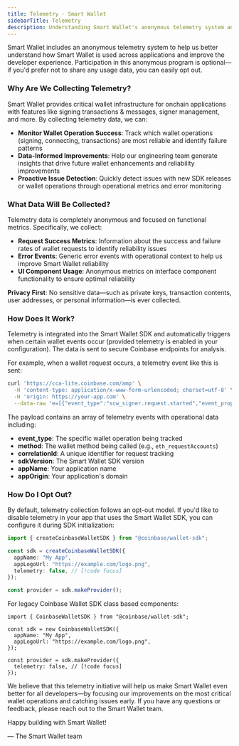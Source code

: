 ```yaml
---
title: Telemetry · Smart Wallet
sidebarTitle: Telemetry
description: Understanding Smart Wallet's anonymous telemetry system and how to configure it.
---
```


Smart Wallet includes an anonymous telemetry system to help us better understand how Smart Wallet is used across applications and improve the developer experience. Participation in this anonymous program is optional—if you'd prefer not to share any usage data, you can easily opt out.

### Why Are We Collecting Telemetry?

Smart Wallet provides critical wallet infrastructure for onchain applications with features like signing transactions & messages, signer management, and more. By collecting telemetry data, we can:

- **Monitor Wallet Operation Success**: Track which wallet operations (signing, connecting, transactions) are most reliable and identify failure patterns
- **Data-Informed Improvements**: Help our engineering team generate insights that drive future wallet enhancements and reliability improvements
- **Proactive Issue Detection**: Quickly detect issues with new SDK releases or wallet operations through operational metrics and error monitoring

### What Data Will Be Collected?

Telemetry data is completely anonymous and focused on functional metrics. Specifically, we collect:

- **Request Success Metrics**: Information about the success and failure rates of wallet requests to identify reliability issues
- **Error Events**: Generic error events with operational context to help us improve Smart Wallet reliability
- **UI Component Usage**: Anonymous metrics on interface component functionality to ensure optimal reliability

**Privacy First**: No sensitive data—such as private keys, transaction contents, user addresses, or personal information—is ever collected.

### How Does It Work?

Telemetry is integrated into the Smart Wallet SDK and automatically triggers when certain wallet events occur (provided telemetry is enabled in your configuration). The data is sent to secure Coinbase endpoints for analysis.

For example, when a wallet request occurs, a telemetry event like this is sent:

```bash
curl 'https://cca-lite.coinbase.com/amp' \
  -H 'content-type: application/x-www-form-urlencoded; charset=utf-8' \
  -H 'origin: https://your-app.com' \
  --data-raw 'e=[{"event_type":"scw_signer.request.started","event_properties":{"method":"eth_requestAccounts","correlationId":"abc123-def456","sdkVersion":"4.3.2","appName":"Your App Name","appOrigin":"https://your-app.com"}}]'
```

The payload contains an array of telemetry events with operational data including:

- **event_type**: The specific wallet operation being tracked
- **method**: The wallet method being called (e.g., `eth_requestAccounts`)
- **correlationId**: A unique identifier for request tracking
- **sdkVersion**: The Smart Wallet SDK version
- **appName**: Your application name
- **appOrigin**: Your application's domain

### How Do I Opt Out?

By default, telemetry collection follows an opt-out model. If you'd like to disable telemetry in your app that uses the Smart Wallet SDK, you can configure it during SDK initialization:

```typescript
import { createCoinbaseWalletSDK } from "@coinbase/wallet-sdk";

const sdk = createCoinbaseWalletSDK({
  appName: "My App",
  appLogoUrl: "https://example.com/logo.png",
  telemetry: false, // [!code focus]
});

const provider = sdk.makeProvider();
```

For legacy Coinbase Wallet SDK class based components:

```tsx
import { CoinbaseWalletSDK } from "@coinbase/wallet-sdk";

const sdk = new CoinbaseWalletSDK({
  appName: "My App",
  appLogoUrl: "https://example.com/logo.png",
});

const provider = sdk.makeProvider({
  telemetry: false, // [!code focus]
});
```

We believe that this telemetry initiative will help us make Smart Wallet even better for all developers—by focusing our improvements on the most critical wallet operations and catching issues early. If you have any questions or feedback, please reach out to the Smart Wallet team.

Happy building with Smart Wallet!

— The Smart Wallet team



<PolicyBanner />